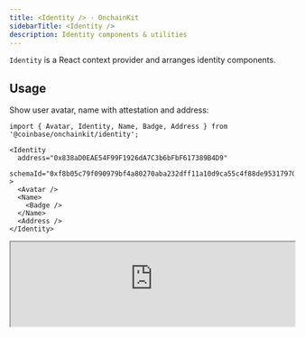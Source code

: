 ```yaml
---
title: <Identity /> · OnchainKit
sidebarTitle: <Identity />
description: Identity components & utilities
---
```


`Identity` is a React context provider and arranges identity components.

## Usage

Show user avatar, name with attestation and address:

```tsx
import { Avatar, Identity, Name, Badge, Address } from '@coinbase/onchainkit/identity';

<Identity
  address="0x838aD0EAE54F99F1926dA7C3b6bFbF617389B4D9"
  schemaId="0xf8b05c79f090979bf4a80270aba232dff11a10d9ca55c4f88de95317970f0de9"
>
  <Avatar />
  <Name>
    <Badge />
  </Name>
  <Address />
</Identity>
```

<iframe
  src="https://684b5e62b1ff46bc5bf83966-aijszlfakk.chromatic.com/iframe.html?args=&id=onchainkit-identity-identity--default-identity&viewMode=story&dark=true&hero=true"
  width="100%"
  height="auto"
/>
{/* <App>
  <Identity
    address="0x838aD0EAE54F99F1926dA7C3b6bFbF617389B4D9"
    schemaId="0xf8b05c79f090979bf4a80270aba232dff11a10d9ca55c4f88de95317970f0de9"
  >
    <Avatar />
    <Name>
      <Badge />
    </Name>
    <Address />
  </Identity>
</App> */}

### Badge with Tooltip

You can enable a tooltip for the attestation badge to provide context about what the badge represents:

```tsx
import { Avatar, Identity, Name, Badge, Address } from '@coinbase/onchainkit/identity';

<Identity
  address="0x838aD0EAE54F99F1926dA7C3b6bFbF617389B4D9"
  schemaId="0xf8b05c79f090979bf4a80270aba232dff11a10d9ca55c4f88de95317970f0de9"
>
  <Avatar />
  <Name> 
    <Badge 
      tooltip={true} // [!code focus]
    />
  </Name>
  <Address />
</Identity>
```

<iframe
  src="https://684b5e62b1ff46bc5bf83966-aijszlfakk.chromatic.com/iframe.html?args=&id=onchainkit-identity-identity--badge-tooltip&viewMode=story&dark=true&hero=true"
  width="100%"
  height="auto"
/>
{/* <App>
  <Identity
    address="0x838aD0EAE54F99F1926dA7C3b6bFbF617389B4D9"
    schemaId="0xf8b05c79f090979bf4a80270aba232dff11a10d9ca55c4f88de95317970f0de9"
  >
    <Avatar />
    <Name>
      <Badge tooltip={true} />
    </Name>
    <Address />
  </Identity>
</App> */}

You can also provide custom tooltip text:
```tsx
// @errors: 2304 2552
import { Avatar, Identity, Name, Badge, Address } from '@coinbase/onchainkit/identity';

<Identity
  address="0x838aD0EAE54F99F1926dA7C3b6bFbF617389B4D9"
  schemaId="0xf8b05c79f090979bf4a80270aba232dff11a10d9ca55c4f88de95317970f0de9"
>
  <Avatar />
  <Name>
    <Badge 
      tooltip="Coinbase Verified Account" // [!code focus]
    />
  </Name>
  <Address />
</Identity>
```

<iframe
  src="https://684b5e62b1ff46bc5bf83966-aijszlfakk.chromatic.com/iframe.html?args=&id=onchainkit-identity-identity--badge-custom-tooltip&viewMode=story&dark=true&hero=true"
  width="100%"
  height="auto"
/>
{/* <App>
  <Identity
    address="0x838aD0EAE54F99F1926dA7C3b6bFbF617389B4D9"
    schemaId="0xf8b05c79f090979bf4a80270aba232dff11a10d9ca55c4f88de95317970f0de9"
  >
    <Avatar />
    <Name>
      <Badge tooltip="Coinbase Verified Account" />
    </Name>
    <Address />
  </Identity>
</App> */}

Modify any styles with `className` prop.

```tsx
// @errors: 2304 2552 2657
import { Avatar, Identity, Name, Badge, Address } from '@coinbase/onchainkit/identity';

<Identity
  address="0x838aD0EAE54F99F1926dA7C3b6bFbF617389B4D9"
  schemaId="0xf8b05c79f090979bf4a80270aba232dff11a10d9ca55c4f88de95317970f0de9"
>
  <Avatar>
    <Badge
      className="bg-error" // [!code focus]
    />
  </Avatar>
  <Name
    className="text-orange-600" // [!code focus]
  />
  <Address
    className="text-zinc-500 font-bold" // [!code focus]
  />
</Identity>
```

<iframe
  src="https://684b5e62b1ff46bc5bf83966-aijszlfakk.chromatic.com/iframe.html?args=&id=onchainkit-identity-identity--class-name-prop&viewMode=story&dark=true&hero=true"
  width="100%"
  height="auto"
/>

{/* <App>
  <Identity
    address="0x838aD0EAE54F99F1926dA7C3b6bFbF617389B4D9"
    schemaId="0xf8b05c79f090979bf4a80270aba232dff11a10d9ca55c4f88de95317970f0de9"
  >
    <Avatar>
      <Badge className="bg-error" />
    </Avatar>
    <Name className="text-orange-600" />
    <Address className="text-zinc-500 font-bold"/>
  </Identity>
</App> */}

Choose which identity components to render:

```tsx
import { Avatar, Identity, Name, Badge, Address } from '@coinbase/onchainkit/identity';
// ---cut-start---
<div>
// ---cut-end---

<Identity address="0x838..." schemaId="0xf8b...">
  <Avatar />
  <Name>
    <Badge />
  </Name>
</Identity>

<Identity address="0x838..." schemaId="0xf8b...">
  <Name>
    <Badge />
  </Name>
  <Address />
</Identity>
// ---cut-after---
</div>
```

<iframe
  src="https://684b5e62b1ff46bc5bf83966-aijszlfakk.chromatic.com/iframe.html?args=&id=onchainkit-identity-identity--choose-components&viewMode=story&dark=true&hero=true"
  width="100%"
  height="auto"
/>
{/* <App>
  <Identity
    address="0x838aD0EAE54F99F1926dA7C3b6bFbF617389B4D9"
    schemaId="0xf8b05c79f090979bf4a80270aba232dff11a10d9ca55c4f88de95317970f0de9"
  >
    <Avatar />
    <Name>
      <Badge />
    </Name>
  </Identity>
  <Identity
    address="0x838aD0EAE54F99F1926dA7C3b6bFbF617389B4D9"
    schemaId="0xf8b05c79f090979bf4a80270aba232dff11a10d9ca55c4f88de95317970f0de9"
    className="mt-2"
  >
    <Name>
      <Badge />
    </Name>
    <Address />
  </Identity>
</App> */}

## Props

[IdentityReact](/onchainkit/identity/types#identityreact)

